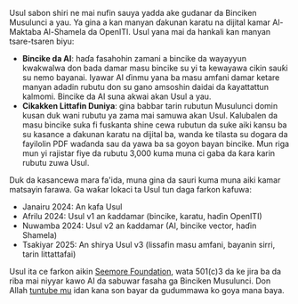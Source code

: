 Usul sabon shiri ne mai nufin sauya yadda ake gudanar da Binciken Musulunci a yau. Ya gina a kan manyan ɗakunan karatu na dijital kamar Al-Maktaba Al-Shamela da OpenITI. Usul yana mai da hankali kan manyan tsare-tsaren biyu:

- **Bincike da AI**: haɗa fasahohin zamani a bincike da wayayyun kwakwalwa don bada damar masu bincike su yi ta kewayawa cikin sauƙi su nemo bayanai. Iyawar AI ɗinmu yana ba masu amfani damar ketare manyan adadin rubutu don su gano amsoshin daidai da ƙayattattun kalmomi. Bincike da AI suna akwai akan Usul a yau.
- **Cikakken Littafin Duniya**: gina babbar tarin rubutun Musulunci domin kusan duk wani rubutu ya zama mai samuwa akan Usul. Kalubalen da masu bincike suka fi fuskanta shine cewa rubutun da suke aiki kansu ba su kasance a ɗakunan karatu na dijital ba, wanda ke tilasta su dogara da fayilolin PDF waɗanda sau da yawa ba sa goyon bayan bincike. Mun riga mun yi rajistar fiye da rubutu 3,000 kuma muna ci gaba da ƙara karin rubutu zuwa Usul.

Duk da kasancewa mara fa'ida, muna gina da sauri kuma muna aiki kamar matsayin farawa. Ga waƙar lokaci ta Usul tun daga farkon kafuwa:

- Janairu 2024: An kafa Usul
- Afrilu 2024: Usul v1 an ƙaddamar (bincike, karatu, haɗin OpenITI)
- Nuwamba 2024: Usul v2 an ƙaddamar (AI, bincike vector, haɗin Shamela)
- Tsakiyar 2025: An shirya Usul v3 (lissafin masu amfani, bayanin sirri, tarin littattafai)

Usul ita ce farkon aikin <a href="https://digitalseem.org" target="_blank">Seemore Foundation</a>, wata 501(c)3 da ke jira ba da riba mai niyyar kawo AI da sabuwar fasaha ga Binciken Musulunci. Don Allah <a href="mailto:contact@digitalseem.org" target="_blank">tuntube mu</a> idan kana son bayar da gudummawa ko goya mana baya.
